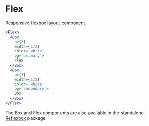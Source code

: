 

# Flex

Responsive flexbox layout component

```jsx live=true
<Flex>
  <Box
    p={3}
    width={1/2}
    color='white'
    bg='primary'>
    Flex
  </Box>
  <Box
    p={3}
    width={1/2}
    color='white'
    bg='secondary'>
    Box
  </Box>
</Flex>
```

The Box and Flex components are also available in the standalone [Reflexbox](/reflexbox) package.
